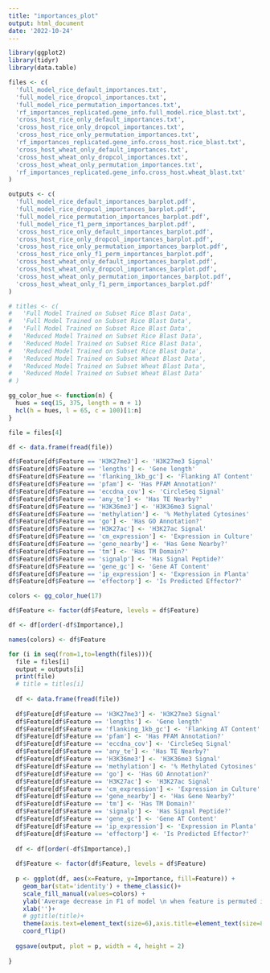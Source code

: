 ```yaml
---
title: "importances_plot"
output: html_document
date: '2022-10-24'
---
```


```r
library(ggplot2)
library(tidyr)
library(data.table)

```

```r

files <- c(
  'full_model_rice_default_importances.txt',
  'full_model_rice_dropcol_importances.txt',
  'full_model_rice_permutation_importances.txt',
  'rf_importances_replicated.gene_info.full_model.rice_blast.txt',
  'cross_host_rice_only_default_importances.txt',
  'cross_host_rice_only_dropcol_importances.txt',
  'cross_host_rice_only_permutation_importances.txt',
  'rf_importances_replicated.gene_info.cross_host.rice_blast.txt',
  'cross_host_wheat_only_default_importances.txt',
  'cross_host_wheat_only_dropcol_importances.txt',
  'cross_host_wheat_only_permutation_importances.txt',
  'rf_importances_replicated.gene_info.cross_host.wheat_blast.txt'
)

outputs <- c(
  'full_model_rice_default_importances_barplot.pdf',
  'full_model_rice_dropcol_importances_barplot.pdf',
  'full_model_rice_permutation_importances_barplot.pdf',
  'full_model_rice_f1_perm_importances_barplot.pdf',
  'cross_host_rice_only_default_importances_barplot.pdf',
  'cross_host_rice_only_dropcol_importances_barplot.pdf',
  'cross_host_rice_only_permutation_importances_barplot.pdf',
  'cross_host_rice_only_f1_perm_importances_barplot.pdf',
  'cross_host_wheat_only_default_importances_barplot.pdf',
  'cross_host_wheat_only_dropcol_importances_barplot.pdf',
  'cross_host_wheat_only_permutation_importances_barplot.pdf',
  'cross_host_wheat_only_f1_perm_importances_barplot.pdf'
)

# titles <- c(
#   'Full Model Trained on Subset Rice Blast Data',
#   'Full Model Trained on Subset Rice Blast Data',
#   'Full Model Trained on Subset Rice Blast Data',
#   'Reduced Model Trained on Subset Rice Blast Data',
#   'Reduced Model Trained on Subset Rice Blast Data',
#   'Reduced Model Trained on Subset Rice Blast Data',
#   'Reduced Model Trained on Subset Wheat Blast Data',
#   'Reduced Model Trained on Subset Wheat Blast Data',
#   'Reduced Model Trained on Subset Wheat Blast Data'
# )

```

```r
gg_color_hue <- function(n) {
  hues = seq(15, 375, length = n + 1)
  hcl(h = hues, l = 65, c = 100)[1:n]
}
```

```r

file = files[4]

df <- data.frame(fread(file))

df$Feature[df$Feature == 'H3K27me3'] <- 'H3K27me3 Signal'
df$Feature[df$Feature == 'lengths'] <- 'Gene length'
df$Feature[df$Feature == 'flanking_1kb_gc'] <- 'Flanking AT Content'
df$Feature[df$Feature == 'pfam'] <- 'Has PFAM Annotation?'
df$Feature[df$Feature == 'eccdna_cov'] <- 'CircleSeq Signal'
df$Feature[df$Feature == 'any_te'] <- 'Has TE Nearby?'
df$Feature[df$Feature == 'H3K36me3'] <- 'H3K36me3 Signal'
df$Feature[df$Feature == 'methylation'] <- '% Methylated Cytosines'
df$Feature[df$Feature == 'go'] <- 'Has GO Annotation?'
df$Feature[df$Feature == 'H3K27ac'] <- 'H3K27ac Signal'
df$Feature[df$Feature == 'cm_expression'] <- 'Expression in Culture'
df$Feature[df$Feature == 'gene_nearby'] <- 'Has Gene Nearby?'
df$Feature[df$Feature == 'tm'] <- 'Has TM Domain?'
df$Feature[df$Feature == 'signalp'] <- 'Has Signal Peptide?'
df$Feature[df$Feature == 'gene_gc'] <- 'Gene AT Content'
df$Feature[df$Feature == 'ip_expression'] <- 'Expression in Planta'
df$Feature[df$Feature == 'effectorp'] <- 'Is Predicted Effector?'

colors <- gg_color_hue(17)

df$Feature <- factor(df$Feature, levels = df$Feature)

df <- df[order(-df$Importance),]

names(colors) <- df$Feature

```


```r

for (i in seq(from=1,to=length(files))){
  file = files[i]
  output = outputs[i]
  print(file)
  # title = titles[i]
  
  df <- data.frame(fread(file))
  
  df$Feature[df$Feature == 'H3K27me3'] <- 'H3K27me3 Signal'
  df$Feature[df$Feature == 'lengths'] <- 'Gene length'
  df$Feature[df$Feature == 'flanking_1kb_gc'] <- 'Flanking AT Content'
  df$Feature[df$Feature == 'pfam'] <- 'Has PFAM Annotation?'
  df$Feature[df$Feature == 'eccdna_cov'] <- 'CircleSeq Signal'
  df$Feature[df$Feature == 'any_te'] <- 'Has TE Nearby?'
  df$Feature[df$Feature == 'H3K36me3'] <- 'H3K36me3 Signal'
  df$Feature[df$Feature == 'methylation'] <- '% Methylated Cytosines'
  df$Feature[df$Feature == 'go'] <- 'Has GO Annotation?'
  df$Feature[df$Feature == 'H3K27ac'] <- 'H3K27ac Signal'
  df$Feature[df$Feature == 'cm_expression'] <- 'Expression in Culture'
  df$Feature[df$Feature == 'gene_nearby'] <- 'Has Gene Nearby?'
  df$Feature[df$Feature == 'tm'] <- 'Has TM Domain?'
  df$Feature[df$Feature == 'signalp'] <- 'Has Signal Peptide?'
  df$Feature[df$Feature == 'gene_gc'] <- 'Gene AT Content'
  df$Feature[df$Feature == 'ip_expression'] <- 'Expression in Planta'
  df$Feature[df$Feature == 'effectorp'] <- 'Is Predicted Effector?'
  
  df <- df[order(-df$Importance),]
  
  df$Feature <- factor(df$Feature, levels = df$Feature)
  
  p <- ggplot(df, aes(x=Feature, y=Importance, fill=Feature)) + 
    geom_bar(stat='identity') + theme_classic()+
    scale_fill_manual(values=colors) +
    ylab('Average decrease in F1 of model \n when feature is permuted in test data')+
    xlab('')+
    # ggtitle(title)+
    theme(axis.text=element_text(size=6),axis.title=element_text(size=8) , legend.position = 'none', plot.title=element_text(size=8)) +
    coord_flip()
  
  ggsave(output, plot = p, width = 4, height = 2)
  
}

```
